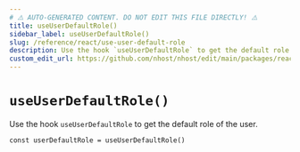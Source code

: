 ```yaml
---
# ⚠️ AUTO-GENERATED CONTENT. DO NOT EDIT THIS FILE DIRECTLY! ⚠️
title: useUserDefaultRole()
sidebar_label: useUserDefaultRole()
slug: /reference/react/use-user-default-role
description: Use the hook `useUserDefaultRole` to get the default role of the user.
custom_edit_url: https://github.com/nhost/nhost/edit/main/packages/react/src/useUserDefaultRole.ts#L14
---
```


# `useUserDefaultRole()`

Use the hook `useUserDefaultRole` to get the default role of the user.

```tsx
const userDefaultRole = useUserDefaultRole()
```
